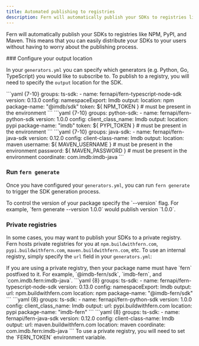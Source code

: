 ```yaml
---
title: Automated publishing to registries
description: Fern will automatically publish your SDKs to registries like NPM, PyPI, and Maven
---
```


<Markdown src="/snippets/pro-callout.mdx" />

Fern will automatically publish your SDKs to registries like NPM, PyPI, and Maven. This means 
that you can easily distribute your SDKs to your users without having to worry 
about the publishing process.

<Steps>
  ### Configure your output location
  
  In your `generators.yml` you can specify which generators (e.g. Python, Go, TypeScript) you 
  would like to subscribe to. To publish to a registry, you will need to specify the `output` 
  location for the SDK. 

  <CodeBlocks>
    <CodeBlock title="TypeScript">
    ```yaml {7-10}
      groups: 
        ts-sdk: 
          - name: fernapi/fern-typescript-node-sdk
            version: 0.13.0
            config: 
              namespaceExport: Imdb
            output: 
              location: npm
              package-name: "@imdb/sdk"
              token: ${ NPM_TOKEN } # must be present in the environment
    ```
    </CodeBlock>
    <CodeBlock title="Python">
    ```yaml {7-10}
      groups: 
        python-sdk: 
          - name: fernapi/fern-python-sdk
            version: 1.0.0
            config: 
              client_class_name: Imdb
            output: 
              location: pypi
              package-name: "imdb"
              token: ${ PYPI_TOKEN } # must be present in the environment
    ```
    </CodeBlock>
    <CodeBlock title="Java">
    ```yaml {7-10}
      groups: 
        java-sdk: 
          - name: fernapi/fern-java-sdk
            version: 0.12.0
            config: 
              client-class-name: Imdb
            output: 
              location: maven
              username: ${ MAVEN_USERNAME } # must be present in the environment
              password: ${ MAVEN_PASSWORD } # must be present in the environment
              coordinate: com.imdb:imdb-java
    ```
    </CodeBlock>
  </CodeBlocks>

  ### Run `fern generate`

  Once you have configured your `generators.yml`, you can run `fern generate` to 
  trigger the SDK generation process. 

  <Note>
    To control the version of your package specify the `--version` flag. For example, 
    `fern generate --version 1.0.0` would publish version `1.0.0`. 
  </Note>
</Steps>

### Private registries

In some cases, you may want to publish your SDKs to a private registry. Fern hosts 
private registries for you at `npm.buildwithfern.com`, `pypi.buildwithfern.com`, 
`maven.buildwithfern.com`, etc. To use an internal registry, simply specify the
`url` field in your `generators.yml`:

<Warning>
  If you are using a private registry, then your package name must have `fern` postfixed to it. 
  For example, `@imdb-fern/sdk`, `imdb-fern`, and `com.imdb.fern:imdb-java`. 
</Warning>

<CodeBlocks>
  <CodeBlock title="TypeScript">
  ```yaml {8}
    groups: 
      ts-sdk: 
        - name: fernapi/fern-typescript-node-sdk
          version: 0.13.0
          config: 
            namespaceExport: Imdb
          output: 
            url: npm.buildwithfern.com
            location: npm
            package-name: "@imdb-fern/sdk"
  ```
  </CodeBlock>
  <CodeBlock title="Python">
  ```yaml {8}
    groups: 
      ts-sdk: 
        - name: fernapi/fern-python-sdk
          version: 1.0.0
          config: 
            client_class_name: Imdb
          output: 
            url: pypi.buildwithfern.com
            location: pypi
            package-name: "imdb-fern"
  ```
  </CodeBlock>
  <CodeBlock title="Java">
  ```yaml {8}
    groups: 
      ts-sdk: 
        - name: fernapi/fern-java-sdk
          version: 0.12.0
          config: 
            client-class-name: Imdb
          output: 
            url: maven.buildwithfern.com
            location: maven
            coordinate: com.imdb.fern:imdb-java
  ```
  </CodeBlock>
</CodeBlocks>

<Note>
  To use a private registry, you will need to set the `FERN_TOKEN` environment variable.
</Note>
